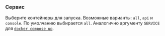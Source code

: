 ### Сервис

Выберите контейнеры для запуска.
Возможные варианты: `all`, `api` и `console`.
По умолчанию выбирается `all`.
Аналогично аргументу `SERVICE` для [`docker compose up`][docker compose up].

[docker compose up]: https://docs.docker.com/reference/cli/docker/compose/up/
